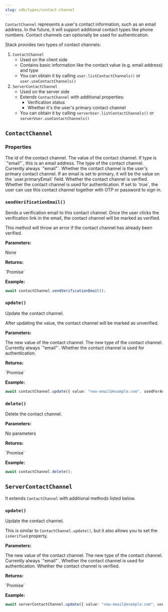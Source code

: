 ```yaml
---
slug: sdk/types/contact-channel
---
```


`ContactChannel` represents a user's contact information, such as an email address. In the future, it will support additional contact types like phone numbers. Contact channels can optionally be used for authentication.

Stack provides two types of contact channels:

1. `ContactChannel`
    - Used on the client side
    - Contains basic information like the contact value (e.g. email address) and type
    - You can obtain it by calling `user.listContactChannels()` or `user.useContactChannels()`
2. `ServerContactChannel`
    - Used on the server side
    - Extends `ContactChannel` with additional properties:
      - Verification status
      - Whether it's the user's primary contact channel
    - You can obtain it by calling `serverUser.listContactChannels()` or `serverUser.useContactChannels()`

## `ContactChannel`

### Properties

<div className="indented">
  <ParamField path="id" type="string">
    The id of the contact channel.
  </ParamField>
  <ParamField path="value" type="string">
    The value of the contact channel. If type is `"email"`, this is an email address.
  </ParamField>
  <ParamField path="type" type="'email'">
    The type of the contact channel. Currently always `"email"`.
  </ParamField>
  <ParamField path="isPrimary" type="boolean">
    Whether the contact channel is the user's primary contact channel. If an email is set to primary, it will be the value on the `user.primaryEmail` field.
  </ParamField>
  <ParamField path="isVerified" type="boolean">
    Whether the contact channel is verified.
  </ParamField>
  <ParamField path="usedForAuth" type="boolean">
    Whether the contact channel is used for authentication. If set to `true`, the user can use this contact channel together with OTP or password to sign in.
  </ParamField>
</div>

### `sendVerificationEmail()`

Sends a verification email to this contact channel. Once the user clicks the verification link in the email, the contact channel will be marked as verified.

This method will throw an error if the contact channel has already been verified.

**Parameters:**

<div className="indented">
  None
</div>

**Returns:**

<div className="indented">
  `Promise<void>`
</div>

**Example:**

```typescript
await contactChannel.sendVerificationEmail();
```

### `update()`

Update the contact channel.

After updating the value, the contact channel will be marked as unverified.

**Parameters:**

<div className="indented">
  <ParamField path="options" type="object">
    <div className="indented">
      <ParamField path="value" type="string">
        The new value of the contact channel.
      </ParamField>
      <ParamField path="type" type="'email'">
        The new type of the contact channel. Currently always `"email"`.
      </ParamField>
      <ParamField path="usedForAuth" type="boolean">
        Whether the contact channel is used for authentication.
      </ParamField>
    </div>
  </ParamField>
</div>

**Returns:**

<div className="indented">
  `Promise<void>`
</div>

**Example:**

```typescript
await contactChannel.update({ value: "new-email@example.com", usedForAuth: true });
```

### `delete()`

Delete the contact channel.

**Parameters:**

<div className="indented">
  No parameters
</div>

**Returns:**

<div className="indented">
  `Promise<void>`
</div>

**Example:**

```typescript
await contactChannel.delete();
```


## `ServerContactChannel`

It extends `ContactChannel` with additional methods listed below.

### `update()`

Update the contact channel.

This is similar to `ContactChannel.update()`, but it also allows you to set the `isVerified` property.

**Parameters:**

<div className="indented">
  <ParamField path="options" type="object">
    <div className="indented">
      <ParamField path="value" type="string">
        The new value of the contact channel.
      </ParamField>
      <ParamField path="type" type="'email'">
        The new type of the contact channel. Currently always `"email"`.
      </ParamField>
      <ParamField path="usedForAuth" type="boolean">
        Whether the contact channel is used for authentication.
      </ParamField>
      <ParamField path="isVerified" type="boolean">
        Whether the contact channel is verified.
      </ParamField>
    </div>
  </ParamField>
</div>

**Returns:**

<div className="indented">
  `Promise<void>`
</div>


**Example:**

```typescript
await serverContactChannel.update({ value: "new-email@example.com", usedForAuth: true, isVerified: true });
```
